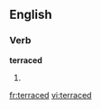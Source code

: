 
==English==

===Verb===
'''terraced'''

# {{past of|[[terrace]]}}

{{anagrams:en/acdeerrt}}
[[fr:terraced]]
[[vi:terraced]]